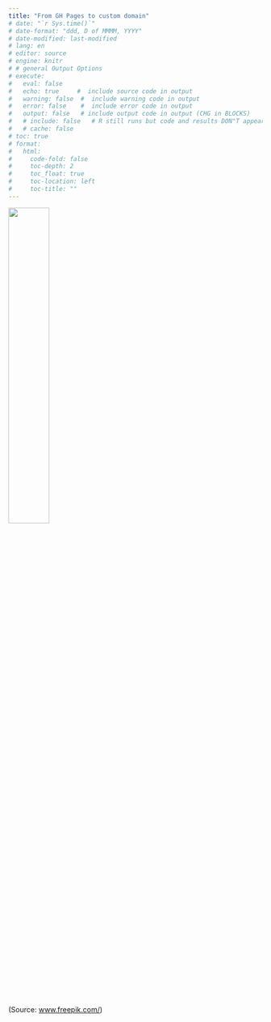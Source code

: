 ```yaml
---
title: "From GH Pages to custom domain"
# date: "`r Sys.time()`"
# date-format: "ddd, D of MMMM, YYYY"
# date-modified: last-modified
# lang: en
# editor: source
# engine: knitr
# # general Output Options
# execute:     
#   eval: false
#   echo: true     #  include source code in output
#   warning: false  #  include warning code in output
#   error: false    #  include error code in output
#   output: false   # include output code in output (CHG in BLOCKS)
#   # include: false   # R still runs but code and results DON"T appear in output  
#   # cache: false
# toc: true
# format:
#   html:
#     code-fold: false 
#     toc-depth: 2
#     toc_float: true
#     toc-location: left
#     toc-title: ""
---
```


![](../images/cat1_vert.jpg){width=40%}<br><br>(Source: [www.freepik.com/](https://www.freepik.com/free-photo))
